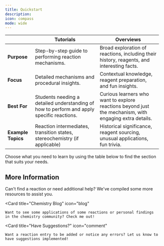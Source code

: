 ```yaml
---
title: Quickstart
description: 
icon: compass
mode: wide
---
```



<CardGroup>
  <HeroCard
  imgLight="https://chemlord.github.io/reactionrepo/docs/oxidation-reactions/dess-martin-oxidation/DMPOverviewLightFix.png"
  imgDark="https://chemlord.github.io/reactionrepo/docs/oxidation-reactions/dess-martin-oxidation/DMPOverviewDarkFix.png"
  title="Tutorials"
  description="Everything you need to know about performing the mechanisms for each reaction, from start to finish"
  href="/your-link"
/>
<HeroCard
  imgLight="https://chemlord.github.io/reactionrepo/article-repository/tribute-to-jcmartin/image3.png"
  imgDark="https://chemlord.github.io/reactionrepo/article-repository/tribute-to-jcmartin/image3.png"
  title="Overviews"
  description="Explore a variety of Reactions including History, Reagent Preparation, Fun Facts and more..."
  href="/your-link"
/>
</CardGroup>

|                    | **Tutorials**                                                                 | **Overviews**                                                                                 |
|----------------------------------|-----------------------------------------------------------------------------------------------|-------------------------------------------------------------------------------------------------------|
| **Purpose**                     | Step-by-step guide to performing reaction mechanisms.                                          | Broad exploration of reactions, including their history, reagents, and interesting facts.            |
| **Focus**                       | Detailed mechanisms and procedural insights.                                                  | Contextual knowledge, reagent preparation, and fun insights.                                         |
| **Best For**                    | Students needing a detailed understanding of how to perform and apply specific reactions.      | Curious learners who want to explore reactions beyond just the mechanism, with engaging extra details. |
| **Example Topics**              | Reaction intermediates, transition states, stereochemistry (if applicable)                                   | Historical significance, reagent sourcing, unusual applications, fun trivia.                         |

<Tip>Choose what you need to learn by using the table below to find the section that suits your needs. </Tip>

## More Information

<CardGroup cols={3}>
  <Card
    title="More Resources"
    icon="book-open"
  >
    Can't find a reaction or need additional help? We've compiled some more resources to assist you.
  </Card>
  
  <Card
    title="Chemistry Blog"
    icon="blog"
  >
    Want to see some applications of some reactions or personal findings in the chemistry community? Check me out!
  </Card>

  <Card
    title="Have Suggestions?"
    icon="comment"
  >
    Want a reaction entry to be added or notice any errors? Let us know to have suggestions implemented!
  </Card>
</CardGroup>

